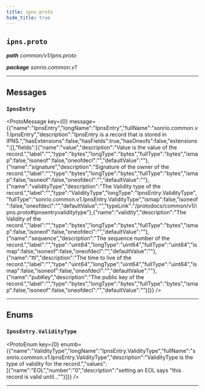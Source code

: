 ```yaml
---
title: ipns.proto
hide_title: true
---
```



## `ipns.proto`
_**path** common/v1/ipns.proto_

_**package** sonrio.common.v1_



---

## Messages


### `IpnsEntry`
<ProtoMessage key={0} message={{"name":"IpnsEntry","longName":"IpnsEntry","fullName":"sonrio.common.v1.IpnsEntry","description":"IpnsEntry is a record that is stored in IPNS.","hasExtensions":false,"hasFields":true,"hasOneofs":false,"extensions":[],"fields":[{"name":"value","description":"Value is the value of the record.","label":"","type":"bytes","longType":"bytes","fullType":"bytes","ismap":false,"isoneof":false,"oneofdecl":"","defaultValue":""},{"name":"signature","description":"Signature of the owner of the record.","label":"","type":"bytes","longType":"bytes","fullType":"bytes","ismap":false,"isoneof":false,"oneofdecl":"","defaultValue":""},{"name":"validityType","description":"The Validity type of the record.","label":"","type":"ValidityType","longType":"IpnsEntry.ValidityType","fullType":"sonrio.common.v1.IpnsEntry.ValidityType","ismap":false,"isoneof":false,"oneofdecl":"","defaultValue":"","typeLink":"/protodocs/common/v1/ipns.proto#ipnsentryvaliditytype"},{"name":"validity","description":"The Validity of the record.","label":"","type":"bytes","longType":"bytes","fullType":"bytes","ismap":false,"isoneof":false,"oneofdecl":"","defaultValue":""},{"name":"sequence","description":"The sequence number of the record.","label":"","type":"uint64","longType":"uint64","fullType":"uint64","ismap":false,"isoneof":false,"oneofdecl":"","defaultValue":""},{"name":"ttl","description":"The time to live of the record.","label":"","type":"uint64","longType":"uint64","fullType":"uint64","ismap":false,"isoneof":false,"oneofdecl":"","defaultValue":""},{"name":"pubKey","description":"The public key of the record.","label":"","type":"bytes","longType":"bytes","fullType":"bytes","ismap":false,"isoneof":false,"oneofdecl":"","defaultValue":""}]}} />

---
## Enums


### `IpnsEntry.ValidityType`
<ProtoEnum key={0} enumb={{"name":"ValidityType","longName":"IpnsEntry.ValidityType","fullName":"sonrio.common.v1.IpnsEntry.ValidityType","description":"ValidityType is the type of validity for the record.","values":[{"name":"EOL","number":"0","description":"setting an EOL says \"this record is valid until...\""}]}} />

---


  